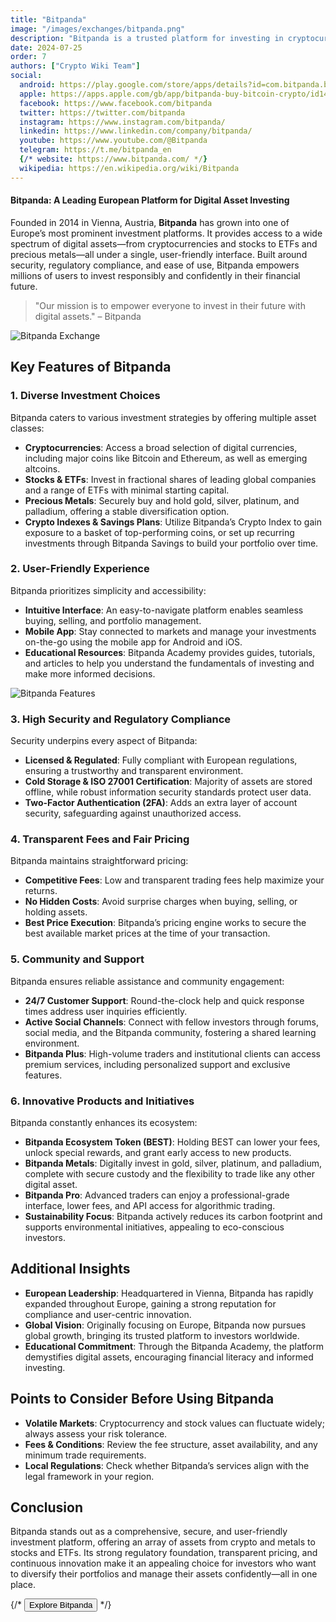 ```yaml
---
title: "Bitpanda"
image: "/images/exchanges/bitpanda.png"
description: "Bitpanda is a trusted platform for investing in cryptocurrencies, stocks, metals, and more with ease."
date: 2024-07-25
order: 7
authors: ["Crypto Wiki Team"]
social:
  android: https://play.google.com/store/apps/details?id=com.bitpanda.bitpanda
  apple: https://apps.apple.com/gb/app/bitpanda-buy-bitcoin-crypto/id1449018960
  facebook: https://www.facebook.com/bitpanda
  twitter: https://twitter.com/bitpanda
  instagram: https://www.instagram.com/bitpanda/
  linkedin: https://www.linkedin.com/company/bitpanda/
  youtube: https://www.youtube.com/@Bitpanda
  telegram: https://t.me/bitpanda_en
  {/* website: https://www.bitpanda.com/ */}
  wikipedia: https://en.wikipedia.org/wiki/Bitpanda
---
```


#### Bitpanda: A Leading European Platform for Digital Asset Investing

Founded in 2014 in Vienna, Austria, **Bitpanda** has grown into one of Europe’s most prominent investment platforms. It provides access to a wide spectrum of digital assets—from cryptocurrencies and stocks to ETFs and precious metals—all under a single, user-friendly interface. Built around security, regulatory compliance, and ease of use, Bitpanda empowers millions of users to invest responsibly and confidently in their financial future.

> "Our mission is to empower everyone to invest in their future with digital assets." – Bitpanda

![Bitpanda Exchange](/images/exchanges/bitpanda.png)

## Key Features of Bitpanda

### 1. Diverse Investment Choices

Bitpanda caters to various investment strategies by offering multiple asset classes:

- **Cryptocurrencies**: Access a broad selection of digital currencies, including major coins like Bitcoin and Ethereum, as well as emerging altcoins.
- **Stocks & ETFs**: Invest in fractional shares of leading global companies and a range of ETFs with minimal starting capital.
- **Precious Metals**: Securely buy and hold gold, silver, platinum, and palladium, offering a stable diversification option.
- **Crypto Indexes & Savings Plans**: Utilize Bitpanda’s Crypto Index to gain exposure to a basket of top-performing coins, or set up recurring investments through Bitpanda Savings to build your portfolio over time.

### 2. User-Friendly Experience

Bitpanda prioritizes simplicity and accessibility:

- **Intuitive Interface**: An easy-to-navigate platform enables seamless buying, selling, and portfolio management.
- **Mobile App**: Stay connected to markets and manage your investments on-the-go using the mobile app for Android and iOS.
- **Educational Resources**: Bitpanda Academy provides guides, tutorials, and articles to help you understand the fundamentals of investing and make more informed decisions.

![Bitpanda Features](/images/posts/bitpanda-app.png)

### 3. High Security and Regulatory Compliance

Security underpins every aspect of Bitpanda:

- **Licensed & Regulated**: Fully compliant with European regulations, ensuring a trustworthy and transparent environment.
- **Cold Storage & ISO 27001 Certification**: Majority of assets are stored offline, while robust information security standards protect user data.
- **Two-Factor Authentication (2FA)**: Adds an extra layer of account security, safeguarding against unauthorized access.

### 4. Transparent Fees and Fair Pricing

Bitpanda maintains straightforward pricing:

- **Competitive Fees**: Low and transparent trading fees help maximize your returns.
- **No Hidden Costs**: Avoid surprise charges when buying, selling, or holding assets.
- **Best Price Execution**: Bitpanda’s pricing engine works to secure the best available market prices at the time of your transaction.

### 5. Community and Support

Bitpanda ensures reliable assistance and community engagement:

- **24/7 Customer Support**: Round-the-clock help and quick response times address user inquiries efficiently.
- **Active Social Channels**: Connect with fellow investors through forums, social media, and the Bitpanda community, fostering a shared learning environment.
- **Bitpanda Plus**: High-volume traders and institutional clients can access premium services, including personalized support and exclusive features.

### 6. Innovative Products and Initiatives

Bitpanda constantly enhances its ecosystem:

- **Bitpanda Ecosystem Token (BEST)**: Holding BEST can lower your fees, unlock special rewards, and grant early access to new products.
- **Bitpanda Metals**: Digitally invest in gold, silver, platinum, and palladium, complete with secure custody and the flexibility to trade like any other digital asset.
- **Bitpanda Pro**: Advanced traders can enjoy a professional-grade interface, lower fees, and API access for algorithmic trading.
- **Sustainability Focus**: Bitpanda actively reduces its carbon footprint and supports environmental initiatives, appealing to eco-conscious investors.

## Additional Insights

- **European Leadership**: Headquartered in Vienna, Bitpanda has rapidly expanded throughout Europe, gaining a strong reputation for compliance and user-centric innovation.
- **Global Vision**: Originally focusing on Europe, Bitpanda now pursues global growth, bringing its trusted platform to investors worldwide.
- **Educational Commitment**: Through the Bitpanda Academy, the platform demystifies digital assets, encouraging financial literacy and informed investing.

## Points to Consider Before Using Bitpanda

- **Volatile Markets**: Cryptocurrency and stock values can fluctuate widely; always assess your risk tolerance.
- **Fees & Conditions**: Review the fee structure, asset availability, and any minimum trade requirements.
- **Local Regulations**: Check whether Bitpanda’s services align with the legal framework in your region.

## Conclusion

Bitpanda stands out as a comprehensive, secure, and user-friendly investment platform, offering an array of assets from crypto and metals to stocks and ETFs. Its strong regulatory foundation, transparent pricing, and continuous innovation make it an appealing choice for investors who want to diversify their portfolios and manage their assets confidently—all in one place.

{/* <Button href="https://www.bitpanda.com/">Explore Bitpanda</Button> */}
